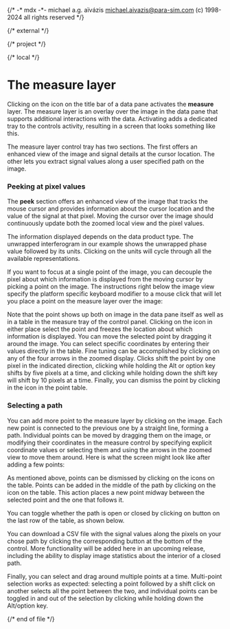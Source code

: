 {/*
    -* mdx -*-
    michael a.g. aïvázis <michael.aivazis@para-sim.com>
    (c) 1998-2024 all rights reserved
*/}


{/* external */}

{/* project */}

{/* local */}


# <a name="measure" />The measure layer

Clicking on the <Badge><Target/></Badge> icon on the title bar of a data pane activates the
**measure** layer. The measure layer is an overlay over the image in the data pane that supports
additional interactions with the data. Activating adds a dedicated tray to the controls activity,
resulting in a screen that looks something like this.

<Screenshot src="figures/qed-measure.png" />

The measure layer control tray has two sections. The first offers an enhanced view of the image and
signal details at the cursor location. The other lets you extract signal values along a user
specified path on the image.

### <a name="#measure.peek" />Peeking at pixel values

The **peek** section offers an enhanced view of the image that tracks the mouse cursor and provides
information about the cursor location and the value of the signal at that pixel. Moving the cursor
over the image should continuously update both the zoomed local view and the pixel values.

The information displayed depends on the data product type. The unwrapped interferogram in our
example shows the unwrapped phase value followed by its units. Clicking on the units will cycle
through all the available representations.

If you want to focus at a single point of the image, you can decouple the pixel about which
information is displayed from the moving cursor by picking a point on the image. The instructions
right below the image view specify the platform specific keyboard modifier to a mouse click that
will let you place a point on the measure layer over the image:

<Screenshot src="figures/qed-measure-point.png" />

Note that the point shows up both on image in the data pane itself as well as in a table in the
measure tray of the control panel. Clicking on the <Badge><Target/></Badge> icon in either place
select the point and freezes the location about which information is displayed. You can move the
selected point by dragging it around the image. You can select specific coordinates by entering
their values directly in the table. Fine tuning can be accomplished by clicking on any of the four
arrows in the zoomed display. Clicks shift the point by one pixel in the indicated direction,
clicking while holding the Alt or option key shifts by five pixels at a time, and clicking while
holding down the shift key will shift by 10 pixels at a time. Finally, you can dismiss the point by
clicking in the <Badge><X/></Badge> icon in the point table.

### <a name="#measure.path" />Selecting a path

You can add more point to the measure layer by clicking on the image. Each new point is connected to
the previous one by a straight line, forming a path. Individual points can be moved by dragging them
on the image, or modifying their coordinates in the measure control by specifying explicit
coordinate values or selecting them and using the arrows in the zoomed view to move them around.
Here is what the screen might look like after adding a few points:

<Screenshot src="figures/qed-measure-path.png" />

As mentioned above, points can be dismissed by clicking on the <Badge><X/></Badge> icons on the
table. Points can be added in the middle of the path by clicking on the <Badge><Plus/></Badge> icon
on the table. This action places a new point midway between the selected point and the one that
follows it.

You can toggle whether the path is open or closed by clicking on button on the last row of the
table, as shown below.

<Screenshot src="figures/qed-measure-path-closed.png" />

You can download a CSV file with the signal values along the pixels on your chose path by clicking
the corresponding button at the bottom of the control. More functionality will be added here in an
upcoming release, including the ability to display image statistics about the interior of a closed
path.

Finally, you can select and drag around multiple points at a time. Multi-point selection works
as expected: selecting a point followed by a shift click on another selects all the point between
the two, and individual points can be toggled in and out of the selection by clicking while holding
down the Alt/option key.

<Screenshot src="figures/qed-measure-path-selected.png" />

{/* end of file */}
